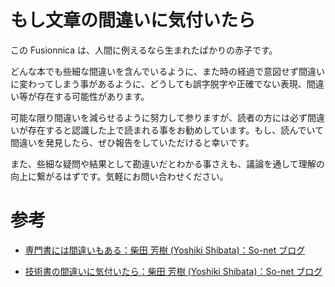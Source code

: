 # もし文章の間違いに気付いたら

この Fusionnica は、人間に例えるなら生まれたばかりの赤子です。

どんな本でも些細な間違いを含んでいるように、また時の経過で意図せず間違いに変わってしまう事があるように、どうしても誤字脱字や正確でない表現、間違い等が存在する可能性があります。

可能な限り間違いを減らせるように努力して参りますが、読者の方には必ず間違いが存在すると認識した上で読まれる事をお勧めしています。もし、読んでいて間違いを発見したら、ぜひ報告をしていただけると幸いです。

また、些細な疑問や結果として勘違いだとわかる事さえも、議論を通して理解の向上に繋がるはずです。気軽にお問い合わせください。

# 参考

- [専門書には間違いもある：柴田 芳樹 (Yoshiki Shibata)：So-net ブログ
  ](https://yshibata.blog.ss-blog.jp/2015-12-23)

- [技術書の間違いに気付いたら：柴田 芳樹 (Yoshiki Shibata)：So-net ブログ](https://yshibata.blog.ss-blog.jp/2018-06-09)
